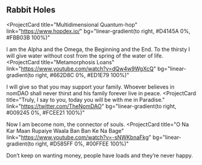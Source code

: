 ## Rabbit Holes

<ProjectCard
  title="Multidimensional Quantum-hop"
  link="https://www.hopdex.io/"
  bg="linear-gradient(to right, #D4145A 0%, #FBB03B 100%)"
>
  I am the Alpha and the Omega, the Beginning and the End. To the thirsty I will give water without cost from the spring of the water of life.
</ProjectCard>
<ProjectCard
  title="Metamorphosis Loans"
  link="https://www.youtube.com/watch?v=dQw4w9WgXcQ"
  bg="linear-gradient(to right, #662D8C 0%, #ED1E79 100%)"
>
  I will give so that you may support your family. Whoever believes in nomDAO shall never thirst and his family forever live in peace.
</ProjectCard>
<ProjectCard
  title="Truly, I say to you, today you will be with me in Paradise."
  link="https://twitter.com/TheNomDAO"
  bg="linear-gradient(to right, #009245 0%, #FCEE21 100%)"
>
  Now I am become nom, the connector of souls.
</ProjectCard>
<ProjectCard
  title="O Na Kar Maan Rupaiye Waala Ban Ban Ke Na Bage"
  link="https://www.youtube.com/watch?v=-sNWKbnaFkg"
  bg="linear-gradient(to right, #D585FF 0%, #00FFEE 100%)"
>
  Don’t keep on wanting money, people have loads and they’re never happy.
</ProjectCard>

